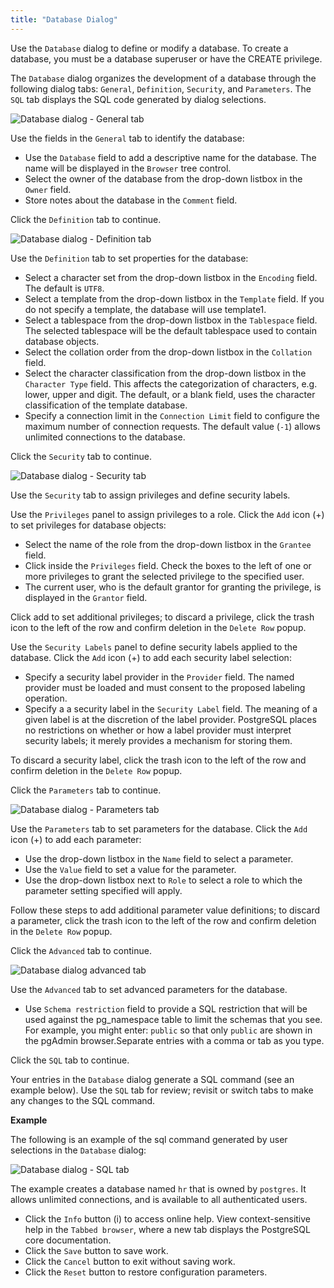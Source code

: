 ```yaml
---
title: "Database Dialog"
---
```


<div id="database_dialog" class="registered_link"></div>


Use the `Database` dialog to define or modify a database. To create a database, you must be a database superuser or have the CREATE privilege.

The `Database` dialog organizes the development of a database through the following dialog tabs: `General`, `Definition`, `Security`, and `Parameters`. The `SQL` tab displays the SQL code generated by dialog selections.

![Database dialog - General tab](../../images/database_general.png)

Use the fields in the `General` tab to identify the database:

-   Use the `Database` field to add a descriptive name for the database. The name will be displayed in the `Browser` tree control.
-   Select the owner of the database from the drop-down listbox in the `Owner` field.
-   Store notes about the database in the `Comment` field.

Click the `Definition` tab to continue.

![Database dialog - Definition tab](../../images/database_definition.png)

Use the `Definition` tab to set properties for the database:

-   Select a character set from the drop-down listbox in the `Encoding` field. The default is `UTF8`.
-   Select a template from the drop-down listbox in the `Template` field. If you do not specify a template, the database will use template1.
-   Select a tablespace from the drop-down listbox in the `Tablespace` field. The selected tablespace will be the default tablespace used to contain database objects.
-   Select the collation order from the drop-down listbox in the `Collation` field.
-   Select the character classification from the drop-down listbox in the `Character Type` field. This affects the categorization of characters, e.g. lower, upper and digit. The default, or a blank field, uses the character classification of the template database.
-   Specify a connection limit in the `Connection Limit` field to configure the maximum number of connection requests. The default value (`-1`) allows unlimited connections to the database.

Click the `Security` tab to continue.

![Database dialog - Security tab](../../images/database_security.png)

Use the `Security` tab to assign privileges and define security labels.

Use the `Privileges` panel to assign privileges to a role. Click the `Add` icon (+) to set privileges for database objects:

-   Select the name of the role from the drop-down listbox in the `Grantee` field.
-   Click inside the `Privileges` field. Check the boxes to the left of one or more privileges to grant the selected privilege to the specified user.
-   The current user, who is the default grantor for granting the privilege, is displayed in the `Grantor` field.

Click add to set additional privileges; to discard a privilege, click the trash icon to the left of the row and confirm deletion in the `Delete Row` popup.

Use the `Security Labels` panel to define security labels applied to the database. Click the `Add` icon (+) to add each security label selection:

-   Specify a security label provider in the `Provider` field. The named provider must be loaded and must consent to the proposed labeling operation.
-   Specify a a security label in the `Security Label` field. The meaning of a given label is at the discretion of the label provider. PostgreSQL places no restrictions on whether or how a label provider must interpret security labels; it merely provides a mechanism for storing them.

To discard a security label, click the trash icon to the left of the row and confirm deletion in the `Delete Row` popup.

Click the `Parameters` tab to continue.

![Database dialog - Parameters tab](../../images/database_parameters.png)

Use the `Parameters` tab to set parameters for the database. Click the `Add` icon (+) to add each parameter:

-   Use the drop-down listbox in the `Name` field to select a parameter.
-   Use the `Value` field to set a value for the parameter.
-   Use the drop-down listbox next to `Role` to select a role to which the parameter setting specified will apply.

Follow these steps to add additional parameter value definitions; to discard a parameter, click the trash icon to the left of the row and confirm deletion in the `Delete Row` popup.

Click the `Advanced` tab to continue.

<img src="../../images/database_advanced.png" class="align-center" alt="Database dialog advanced tab" />

Use the `Advanced` tab to set advanced parameters for the database.

-   Use `Schema restriction` field to provide a SQL restriction that will be used against the pg\_namespace table to limit the schemas that you see. For example, you might enter: `public` so that only `public` are shown in the pgAdmin browser.Separate entries with a comma or tab as you type.

Click the `SQL` tab to continue.

Your entries in the `Database` dialog generate a SQL command (see an example below). Use the `SQL` tab for review; revisit or switch tabs to make any changes to the SQL command.

**Example**

The following is an example of the sql command generated by user selections in the `Database` dialog:

![Database dialog - SQL tab](../../images/database_sql.png)

The example creates a database named `hr` that is owned by `postgres`. It allows unlimited connections, and is available to all authenticated users.

-   Click the `Info` button (i) to access online help. View context-sensitive help in the `Tabbed browser`, where a new tab displays the PostgreSQL core documentation.
-   Click the `Save` button to save work.
-   Click the `Cancel` button to exit without saving work.
-   Click the `Reset` button to restore configuration parameters.
